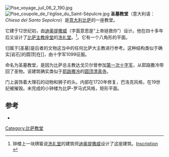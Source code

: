 [[Image:Pise_voyage_juil_06_2_190.jpg|thumb]]
[[Image:Pise_coupole_de_l'église_du_Saint-Sépulcre.jpg|thumb]]
'''圣墓教堂'''（意大利语：''Chiesa del Santo Sepolcro''）是[[意大利|意大利]][[比萨|比萨]]的一座教堂。

它建于12世纪初，由[[迪奥提撒威|迪奥提撒威]]（字面意思是“上帝拯救你”）设计。他在四十多年后又设计了[[比萨主教座堂|比萨主教座堂]]的[[圣若望洗礼堂_(比萨)|洗礼堂]]。<ref>钟楼上一块牌匾说[[圣若望洗礼堂_(比萨)|洗礼堂]]的建筑师[[迪奥提撒威|迪奥提撒威]]设计了这座建筑。[http://commons.wikimedia.org/wiki/File:Santo_sepolcro,_pisa,_iscrizione_diotisalvi.JPG Inscription] {{Wayback|url=http://commons.wikimedia.org/wiki/File:Santo_sepolcro,_pisa,_iscrizione_diotisalvi.JPG |date=20140407102139 }}</ref>。它有一个八角形的平面。 

归属于[圣墓]是后者的文物这当中的任何比萨大主教进行参考。这种结构类似于确实[岩石]的圆顶]在[]，由十字军1099征服。

命名为圣墓教堂，是因为比萨总主教达戈贝尔曾参加[[第一次十字军|第一次十字军]]，从耶路撒冷带回了圣物。该建筑确实类似于[[耶路撒冷|耶路撒冷]]的[[圆顶清真寺|圆顶清真寺]]。

门上装饰着大理石的动物和狮子的头。内部在1720年修复，巴洛克风格，在19世纪被摧毁。未完成的小钟楼为比萨-罗马式风格，矩形平面。

==参考==
*{{cite book|first=Roberto|last=Donati|pages=86|title=Pisa. Arte e storia|publisher=Plurigraf|location=Narni}}
{{reflist}}
{{coord|43|42|52.10|N|10|24|11.76|E|source:itwiki_region:IT_type:landmark|display=title}}
[[Category:比萨教堂|Category:比萨教堂]]